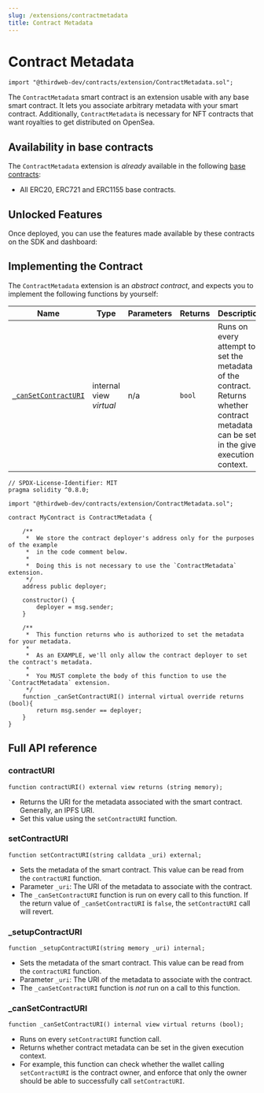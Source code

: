 ```yaml
---
slug: /extensions/contractmetadata
title: Contract Metadata
---
```



# Contract Metadata

```solidity
import "@thirdweb-dev/contracts/extension/ContractMetadata.sol";
```

The `ContractMetadata` smart contract is an extension usable with any base smart contract. It lets you associate arbitrary metadata with your smart contract. Additionally, `ContractMetadata` is necessary for NFT contracts that want royalties to get distributed on OpenSea.

<ViewContractCodeButton
  link="https://github.com/thirdweb-dev/contracts/blob/main/contracts/extension/ContractMetadata.sol"
  name="ContractMetadata"
/>

## Availability in base contracts

The `ContractMetadata` extension is _already_ available in the following [base contracts](/extensions/base-contracts):

- All ERC20, ERC721 and ERC1155 base contracts.

## Unlocked Features

Once deployed, you can use the features made available by these contracts on the SDK and dashboard:

<div className="row" style={{ marginBottom: 24, flexWrap: "wrap" }}>
  <div className="col col--12" style={{ padding: 8 }}>
    <QuickstartCard
      name="Contract Metadata"
      link="/sdk/advanced-features/contract-settings#contract-metadata"
      image="/assets/icons/general.png"
    />
  </div>
</div>

## Implementing the Contract

The `ContractMetadata` extension is an _abstract contract_, and expects you to implement the following functions by yourself:

| Name                                                                    | Type                    | Parameters | Returns | Description                                                                                                                             |
| ----------------------------------------------------------------------- | ----------------------- | ---------- | ------- | --------------------------------------------------------------------------------------------------------------------------------------- |
| [`_canSetContractURI`](/extensions/contractmetadata#_cansetcontracturi) | internal view _virtual_ | n/a        | `bool`  | Runs on every attempt to set the metadata of the contract. Returns whether contract metadata can be set in the given execution context. |

```solidity
// SPDX-License-Identifier: MIT
pragma solidity ^0.8.0;

import "@thirdweb-dev/contracts/extension/ContractMetadata.sol";

contract MyContract is ContractMetadata {

    /**
     *  We store the contract deployer's address only for the purposes of the example
     *  in the code comment below.
     *
     *  Doing this is not necessary to use the `ContractMetadata` extension.
     */
    address public deployer;

    constructor() {
        deployer = msg.sender;
    }

    /**
     *  This function returns who is authorized to set the metadata for your metadata.
     *
     *  As an EXAMPLE, we'll only allow the contract deployer to set the contract's metadata.
     *
     *  You MUST complete the body of this function to use the `ContractMetadata` extension.
     */
    function _canSetContractURI() internal virtual override returns (bool){
        return msg.sender == deployer;
    }
}
```

## Full API reference

### contractURI

```solidity
function contractURI() external view returns (string memory);
```

- Returns the URI for the metadata associated with the smart contract. Generally, an IPFS URI.
- Set this value using the `setContractURI` function.

### setContractURI

```solidity
function setContractURI(string calldata _uri) external;
```

- Sets the metadata of the smart contract. This value can be read from the `contractURI` function.
- Parameter `_uri`: The URI of the metadata to associate with the contract.
- The `_canSetContractURI` function is run on every call to this function. If the return value of `_canSetContractURI` is `false`, the `setContractURI` call will revert.

### \_setupContractURI

```solidity
function _setupContractURI(string memory _uri) internal;
```

- Sets the metadata of the smart contract. This value can be read from the `contractURI` function.
- Parameter `_uri`: The URI of the metadata to associate with the contract.
- The `_canSetContractURI` function is _not_ run on a call to this function.

### \_canSetContractURI

```solidity
function _canSetContractURI() internal view virtual returns (bool);
```

- Runs on every `setContractURI` function call.
- Returns whether contract metadata can be set in the given execution context.
- For example, this function can check whether the wallet calling `setContractURI` is the contract owner, and enforce that only the owner should be able to successfully call `setContractURI`.
